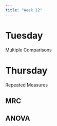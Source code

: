 ```yaml
---
title: "Week 12"
---
```


# Tuesday

Multiple Comparisons

# Thursday

Repeated Measures

## MRC

## ANOVA



